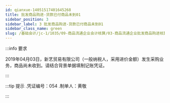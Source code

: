 ---
id: qianxue-14051517401645268
title: 批发商品购进-货款已付商品未到01
sidebar_position: 3
sidebar_label: 3 批发商品购进-货款已付商品未到01
sidebar_class_name: green
slug: /基础会计/jc-1/1035/09-商品流通企业会计核算/03-商品流通企业批发商品购进核算/qianxue-1405151458317717297/qianxue-14051517401645268/批发商品购进-货款已付商品未到01
---

:::info 要求

2019年04月03日，新艺贸易有限公司（一般纳税人，采用进价金额）发生采购业务，商品尚未收到。请结合背景单据填制记账凭证。

:::

:::tip 提示
  .凭证编号：054
  .制单人：黄敬
:::
